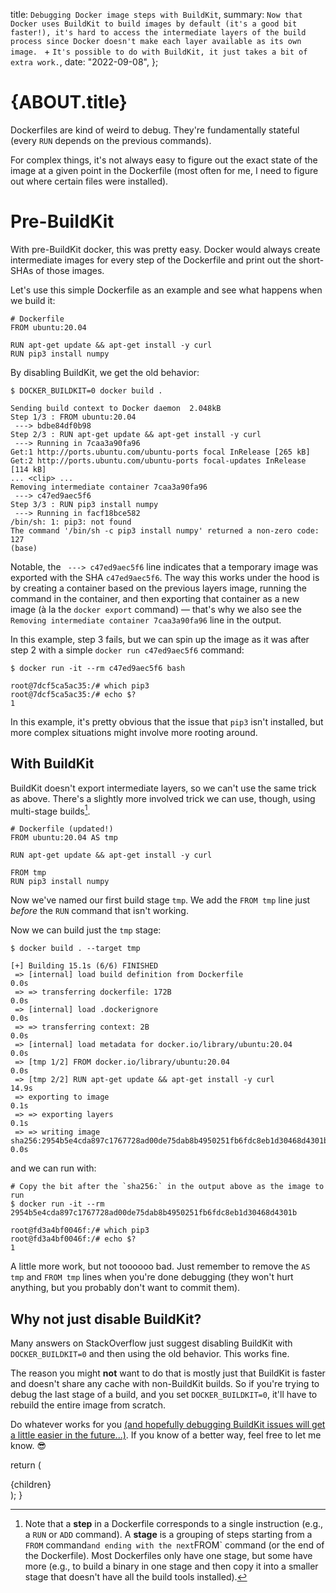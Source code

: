 
  title: `Debugging Docker image steps with BuildKit`,
  summary:
    `Now that Docker uses BuildKit to build images by default (it's a good bit faster!), it's hard to access the intermediate layers of the build process since Docker doesn't make each layer available as its own image. ` +
    `It's possible to do with BuildKit, it just takes a bit of extra work.`,
  date: "2022-09-08",
};

# {ABOUT.title}

Dockerfiles are kind of weird to debug. They're fundamentally stateful (every
`RUN` depends on the previous commands).

For complex things, it's not always easy to figure out the exact state of the
image at a given point in the Dockerfile (most often for me, I need to figure
out where certain files were installed).

# Pre-BuildKit

With pre-BuildKit docker, this was pretty easy. Docker would always create
intermediate images for every step of the Dockerfile and print out the
short-SHAs of those images.

Let's use this simple Dockerfile as an example and see what happens when we
build it:

```
# Dockerfile
FROM ubuntu:20.04

RUN apt-get update && apt-get install -y curl
RUN pip3 install numpy
```

By disabling BuildKit, we get the old behavior:

```
$ DOCKER_BUILDKIT=0 docker build .

Sending build context to Docker daemon  2.048kB
Step 1/3 : FROM ubuntu:20.04
 ---> bdbe84df0b98
Step 2/3 : RUN apt-get update && apt-get install -y curl
 ---> Running in 7caa3a90fa96
Get:1 http://ports.ubuntu.com/ubuntu-ports focal InRelease [265 kB]
Get:2 http://ports.ubuntu.com/ubuntu-ports focal-updates InRelease [114 kB]
... <clip> ...
Removing intermediate container 7caa3a90fa96
 ---> c47ed9aec5f6
Step 3/3 : RUN pip3 install numpy
 ---> Running in facf18bce582
/bin/sh: 1: pip3: not found
The command '/bin/sh -c pip3 install numpy' returned a non-zero code: 127
(base)
```

Notable, the ` ---> c47ed9aec5f6` line indicates that a temporary image was
exported with the SHA `c47ed9aec5f6`. The way this works under the hood is by
creating a container based on the previous layers image, running the command in
the container, and then exporting that container as a new image (à la the
`docker export` command) &mdash; that's why we also see the
`Removing intermediate container 7caa3a90fa96` line in the output.

In this example, step 3 fails, but we can spin up the image as it was after step
2 with a simple `docker run c47ed9aec5f6` command:

```
$ docker run -it --rm c47ed9aec5f6 bash

root@7dcf5ca5ac35:/# which pip3
root@7dcf5ca5ac35:/# echo $?
1
```

In this example, it's pretty obvious that the issue that `pip3` isn't installed,
but more complex situations might involve more rooting around.

## With BuildKit

BuildKit doesn't export intermediate layers, so we can't use the same trick as
above. There's a slightly more involved trick we can use, though, using
multi-stage builds[^multi-stage-builds].

[^multi-stage-builds]:
    Note that a **step** in a Dockerfile corresponds to a single instruction
    (e.g., a `RUN` or `ADD` command). A **stage** is a grouping of steps
    starting from a `FROM` command`and ending with the next`FROM` command (or
    the end of the Dockerfile). Most Dockerfiles only have one stage, but some
    have more (e.g., to build a binary in one stage and then copy it into a
    smaller stage that doesn't have all the build tools installed).

```
# Dockerfile (updated!)
FROM ubuntu:20.04 AS tmp

RUN apt-get update && apt-get install -y curl

FROM tmp
RUN pip3 install numpy
```

Now we've named our first build stage `tmp`. We add the `FROM tmp` line just
_before_ the `RUN` command that isn't working.

Now we can build just the `tmp` stage:

```
$ docker build . --target tmp

[+] Building 15.1s (6/6) FINISHED
 => [internal] load build definition from Dockerfile                                                     0.0s
 => => transferring dockerfile: 172B                                                                     0.0s
 => [internal] load .dockerignore                                                                        0.0s
 => => transferring context: 2B                                                                          0.0s
 => [internal] load metadata for docker.io/library/ubuntu:20.04                                          0.0s
 => [tmp 1/2] FROM docker.io/library/ubuntu:20.04                                                        0.0s
 => [tmp 2/2] RUN apt-get update && apt-get install -y curl                                             14.9s
 => exporting to image                                                                                   0.1s
 => => exporting layers                                                                                  0.1s
 => => writing image sha256:2954b5e4cda897c1767728ad00de75dab8b4950251fb6fdc8eb1d30468d4301b             0.0s
```

and we can run with:

```
# Copy the bit after the `sha256:` in the output above as the image to run
$ docker run -it --rm 2954b5e4cda897c1767728ad00de75dab8b4950251fb6fdc8eb1d30468d4301b

root@fd3a4bf0046f:/# which pip3
root@fd3a4bf0046f:/# echo $?
1
```

A little more work, but not toooooo bad. Just remember to remove the `AS tmp`
and `FROM tmp` lines when you're done debugging (they won't hurt anything, but
you probably don't want to commit them).

## Why not just disable BuildKit?

Many answers on StackOverflow just suggest disabling BuildKit with
`DOCKER_BUILDKIT=0` and then using the old behavior. This works fine.

The reason you might **not** want to do that is mostly just that BuildKit is
faster and doesn't share any cache with non-BuildKit builds. So if you're trying
to debug the last stage of a build, and you set `DOCKER_BUILDKIT=0`, it'll have
to rebuild the entire image from scratch.

Do whatever works for you
[(and hopefully debugging BuildKit issues will get a little easier in the future...)](https://github.com/moby/buildkit/issues/1472).
If you know of a better way, feel free to let me know. 😎

  return (
    <PageLayout pageTitle={ABOUT.title}>
      <div className="prose">{children}</div>
    </PageLayout>
  );
}
